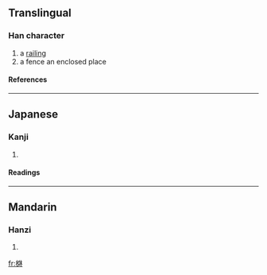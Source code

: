 ==Translingual==
===Han character===
{{Han char|rn=75|rad=木|as=08|sn=12|four=|canj=木大大木 (DKKD)}}
# a [[railing]]
# a fence an enclosed place
====References====
{{Han ref|kx=0533.200|dkj=14959|dj=0921.180|hdz=21235.050|uh=68E5|ud=26853}}

----
==Japanese==
===Kanji===
{{ja-kanji|grade=|rs=木08}}
# {{defn|Japanese}} 
====Readings====
{{ja-readings|on=[[はん]] (han), [[ぼん]] (bon)|kun=[[まがき]] (magaki)}}

----
==Mandarin==
===Hanzi===
{{cmn-hanzi|pin=[[fán]] (fan2)|wg=fan<sup>2</sup>}}
# {{defn|Mandarin}}

[[fr:棥]]